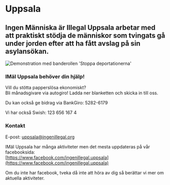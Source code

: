 
# Uppsala

## Ingen Människa är Illegal Uppsala arbetar med att praktiskt stödja de människor som tvingats gå under jorden efter att ha fått avslag på sin asylansökan.

<Image src={uppsala} alt="Demonstration med banderollen 'Stoppa deportationerna'" priority/>

### IMäI Uppsala behöver din hjälp!

Vill du stötta papperslösa ekonomiskt?\
Bli månadsgivare via autogiro! Ladda ner blanketten och skicka in till oss.

<Download url="/autogiromedgivande_imai_uppsala-new.pdf" label="Autogiromedgivande IMÄI Uppsala" button="Ladda ner"/>

Du kan också ge bidrag via BankGiro: 5282-6179

Vi har också Swish: 123 656 167 4

### Kontakt

E-post: [uppsala@ingenillegal.org](mailto:uppsala@ingenillegal.org)

IMäI Uppsala har många aktiviteter men det mesta uppdateras på vår facebooksida:\
[https://www.facebook.com/ingenillegal.uppsala](https://www.facebook.com/ingenillegal.uppsala)

Om du inte har facebook, tveka då inte att höra av dig så berättar vi mer om aktuella aktiviteter.

<Page href="https://www.facebook.com/1693535317559340" tabs="timeline"/>
